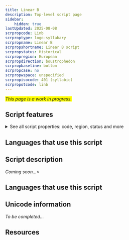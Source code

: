 ```yaml
---
title: Linear B
description: Top-level script page
sidebar:
    hidden: true
lastUpdated: 2025-08-08
scrpropcode: Linb
scrproptype: logo-syllabary
scrpropname: Linear B
scrpropshortname: Linear B script
scrpropstatus: Historical
scrpropregion: European
scrpropdirection: boustrophedon
scrpropbaseline: bottom
scrpropcase: no
scrpropwspace: unspecified
scrpropisocode: 401 (syllabic)
scrpropotcode: linb
---
```


<span style='background-color:yellow'>_This page is a work in progress._</span>


## Script features

<details>
<summary> See all script properties: code, region, status and more</summary>
<ScriptInfo />
</details>

## Languages that use this script

<WsList script='Linb' wsMax='5' />

## Script description

_Coming soon..._>

## Languages that use this script

<WsList script='Linb' wsMax='5' />

## Unicode information

_To be completed..._

## Resources

<ScriptResources detailSummary='seemore' />

